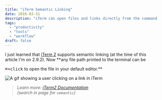 ```yaml
---
title: "iTerm Semantic Linking"
date: 2016-03-31
description: "iTerm can open files and links directly from the command line."
tags:
  - "productivity"
  - "tools"
  - "workflow"
draft: false
---
```


I just learned that [iTerm 2][iterm] supports semantic linking (at the time of
this article I'm on 2.9.2). Now \*\*any file path printed to the terminal can be

<kbd>⌘+click</kbd> to open the file in your default editor.**

![A gif showing a user clicking on a link in iTerm](iTermSemanticLinks_crvaz3.gif)

> _Learn more: [iTerm2 Documentation][iterm_docs]<br> (search in page for
> `semantic`)_

[iterm]: https://www.iterm2.com/
[iterm_docs]: https://www.iterm2.com/documentation-one-page.html
